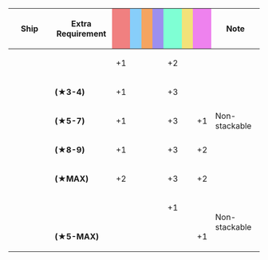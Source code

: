 {|class="wikitable" style="width:100%; text-align: center; vertical-align: middle;"
|-
! style="width: 20%;" | Ship
! style="width: 25%;" | Extra Requirement
! style="width: 5%; background-color: lightcoral;" | {{Firepower}}
! style="width: 5%; background-color: lightskyblue;" | {{Torpedo}}
! style="width: 5%; background-color: sandybrown;" | {{AA}}
! style="width: 5%; background-color: #9C8FEE;" | {{ASW}}
! style="width: 5%; background-color: #7fffd4;" | {{LOS}}
! style="width: 5%; background-color: #F2E279;" | {{Armor}}
! style="width: 5%; background-color: violet;" | {{Evasion}}
! style="width: 20%;" | Note
|-
! rowspan="5"|{{ShipLink|Houston|text=Northampton-class}}<br>{{ShipLink|Atlanta|text=Atlanta-class}}<br>{{ShipLink|Helena|text=St.Louis-class}}
| style="text-align:left;" | 
| +1 || || || || +2 || || 
| rowspan="5" style="text-align:left;" | Non-stackable
|-
| style="text-align:left;" | '''(★3-4)'''
| +1 || || || || +3 || || 
|-
| style="text-align:left;" | '''(★5-7)'''
| +1 || || || || +3 || || +1
|-
| style="text-align:left;" | '''(★8-9)'''
| +1 || || || || +3 || || +2
|-
| style="text-align:left;" | '''(★MAX)'''
| +2 || || || || +3 || || +2
|-
! rowspan="2"|{{ShipLink|Iowa|Colorado|South Dakota|Washington|text=Other US Ships|link_category=USN Vessels}}
| style="text-align:left;" | 
| || || || || +1 || || 
| rowspan="2" style="text-align:left;" | Non-stackable
|-
| style="text-align:left;" | '''(★5-MAX)'''
| || || || || || || +1
|}